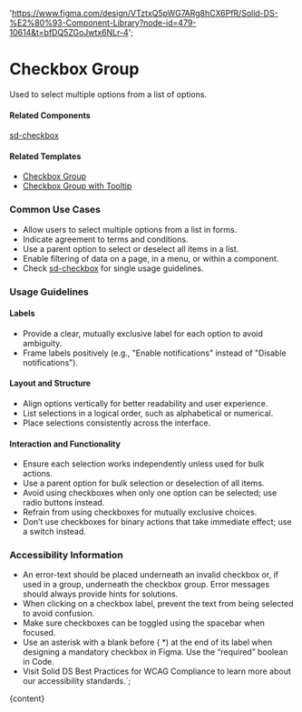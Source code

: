 

  'https://www.figma.com/design/VTztxQ5pWG7ARg8hCX6PfR/Solid-DS-%E2%80%93-Component-Library?node-id=479-10614&t=bfDQ5ZGoJwtx6NLr-4';

# Checkbox Group

Used to select multiple options from a list of options.

<DefaultStory />

<DocumentationLinks storybookLink="${storybookLink}" figmaLibrary="${figmaLibrary}" figmaDocs="${figmaDocs}" />

#### Related Components

[sd-checkbox](/?path=/docs/components-sd-checkbox--docs)

#### Related Templates

- [Checkbox Group](/?path=/docs/templates-checkbox-group--docs)
- [Checkbox Group with Tooltip](/?path=/docs/templates-tooltip--docs)

### Common Use Cases

- Allow users to select multiple options from a list in forms.
- Indicate agreement to terms and conditions.
- Use a parent option to select or deselect all items in a list.
- Enable filtering of data on a page, in a menu, or within a component.
- Check [sd-checkbox](/?path=/docs/components-sd-checkbox--docs) for single usage guidelines.

### Usage Guidelines

#### Labels

- Provide a clear, mutually exclusive label for each option to avoid ambiguity.
- Frame labels positively (e.g., "Enable notifications" instead of "Disable notifications").

#### Layout and Structure

- Align options vertically for better readability and user experience.
- List selections in a logical order, such as alphabetical or numerical.
- Place selections consistently across the interface.

#### Interaction and Functionality

- Ensure each selection works independently unless used for bulk actions.
- Use a parent option for bulk selection or deselection of all items.
- Avoid using checkboxes when only one option can be selected; use radio buttons instead.
- Refrain from using checkboxes for mutually exclusive choices.
- Don’t use checkboxes for binary actions that take immediate effect; use a switch instead.

### Accessibility Information

- An error-text should be placed underneath an invalid checkbox or, if used in a group, underneath the checkbox group. Error messages should always provide hints for solutions.
- When clicking on a checkbox label, prevent the text from being selected to avoid confusion.
- Make sure checkboxes can be toggled using the spacebar when focused.
- Use an asterisk with a blank before ( \*) at the end of its label when designing a mandatory checkbox in Figma. Use the “required” boolean in Code.
- Visit <sd-link href="https://www.figma.com/design/YDktJcseQIIQbsuCpoKS4V/Component-Docs?node-id=10708-5011&t=Z1FxSGWkmXG5r5sw-4" target="_blank">Solid DS Best Practices for WCAG Compliance</sd-link> to learn more about our accessibility standards.`;

<Meta title="Components/sd-checkbox-group/Overview" />

<OverviewFormatter story={CheckboxGroupStories.Default}>{content}</OverviewFormatter>
